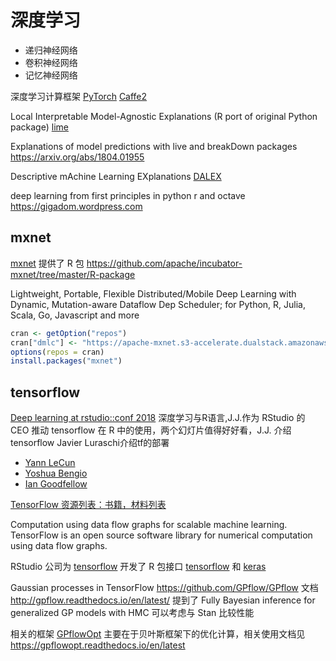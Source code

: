 # 深度学习 {#chap:deep-learning}

- 递归神经网络
- 卷积神经网络
- 记忆神经网络

深度学习计算框架 [PyTorch](http://pytorch.org/)  [Caffe2](https://caffe2.ai/)

Local Interpretable Model-Agnostic Explanations (R port of original Python package) [lime](https://github.com/thomasp85/lime)

Explanations of model predictions with live and breakDown packages <https://arxiv.org/abs/1804.01955>

Descriptive mAchine Learning EXplanations [DALEX](https://github.com/pbiecek/DALEX)

deep learning from first principles in python r and octave <https://gigadom.wordpress.com>

## mxnet

[mxnet](https://github.com/apache/incubator-mxnet) 提供了 R 包 <https://github.com/apache/incubator-mxnet/tree/master/R-package>

Lightweight, Portable, Flexible Distributed/Mobile Deep Learning with Dynamic, Mutation-aware Dataflow Dep Scheduler; for Python, R, Julia, Scala, Go, Javascript and more

```r
cran <- getOption("repos")
cran["dmlc"] <- "https://apache-mxnet.s3-accelerate.dualstack.amazonaws.com/R/CRAN/"
options(repos = cran)
install.packages("mxnet")
```

## tensorflow

[Deep learning at rstudio::conf 2018](https://rviews.rstudio.com/2018/02/14/deep-learning-rstudio-conf-2018/) 深度学习与R语言,J.J.作为 RStudio 的 CEO 推动 tensorflow 在 R 中的使用，两个幻灯片值得好好看，J.J. 介绍 tensorflow Javier Luraschi介绍tf的部署

- [Yann LeCun](http://yann.lecun.com/)
- [Yoshua Bengio](http://www.iro.umontreal.ca/~bengioy/yoshua_en/index.html)
- [Ian Goodfellow](http://www.iangoodfellow.com/)

[TensorFlow 资源列表：书籍，材料列表](https://hackerlists.com/tensorflow-resources/)

Computation using data flow graphs for scalable machine learning. TensorFlow is an open source software library for numerical computation using data flow graphs.

RStudio 公司为 [tensorflow](https://github.com/tensorflow/tensorflow) 开发了 R 包接口 [tensorflow](https://github.com/rstudio/tensorflow) 和 [keras](https://github.com/rstudio/keras)

Gaussian processes in TensorFlow <https://github.com/GPflow/GPflow>
文档 <http://gpflow.readthedocs.io/en/latest/> 提到了 Fully Bayesian inference for generalized GP models with HMC 可以考虑与 Stan 比较性能

相关的框架 [GPflowOpt](https://github.com/GPflow/GPflowOpt) 主要在于贝叶斯框架下的优化计算，相关使用文档见 <https://gpflowopt.readthedocs.io/en/latest>
